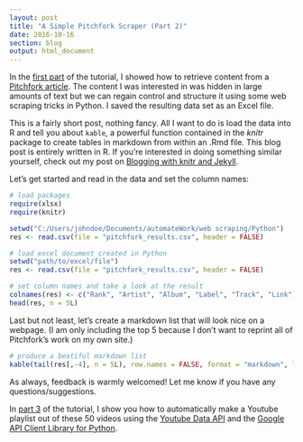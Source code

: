 ```yaml
---
layout: post
title: "A Simple Pitchfork Scraper (Part 2)"
date: 2016-10-16
section: blog
output: html_document
---
```


In the [first part](../../../../../2016/10/16/a-simple-pitchfork-scraper-(part-1)) of the tutorial, I showed how to retrieve content from a [Pitchfork article](http://pitchfork.com/features/lists-and-guides/9932-the-50-best-indie-rock-albums-of-the-pacific-northwest/?page=1). The content I was interested in was hidden in large amounts of text but we can regain control and structure it using some web scraping tricks in Python. I saved the resulting data set as an Excel file.

This is a fairly short post, nothing fancy. All I want to do is load the data into R and tell you about `kable`, a powerful function contained in the *knitr* package to create tables in markdown from within an .Rmd file. This blog post is entirely written in R. If you're interested in doing something similar yourself, check out my post on [Blogging with knitr and Jekyll](../../../../../2016/05/22/blogging-with-knitr-and-jekyll).

Let's get started and read in the data and set the column names:

```r
# load packages
require(xlsx)
require(knitr)
```

```r
setwd("C:/Users/johndoe/Documents/automateWork/web scraping/Python")
res <- read.csv(file = "pitchfork_results.csv", header = FALSE)
```

```r
# load excel document created in Python
setwd("path/to/excel/file")
res <- read.csv(file = "pitchfork_results.csv", header = FALSE)
```

```r
# set column names and take a look at the result
colnames(res) <- c("Rank", "Artist", "Album", "Label", "Track", "Link")
head(res, n = 5L)
```

Last but not least, let's create a markdown list that will look nice on a webpage. (I am only including the top 5 because I don't want to reprint all of Pitchfork's work on my own site.)

```r
# produce a beatiful markdown list
kable(tail(res[,-4], n = 5L), row.names = FALSE, format = "markdown", longtable = TRUE)
```

As always, feedback is warmly welcomed! Let me know if you have any questions/suggestions. 

In [part 3](../../../../../2016/10/19/a-simple-pitchfork-scraper-(part-3)) of the tutorial, I show you how to automatically make a Youtube playlist out of these 50 videos using the [Youtube Data API](https://developers.google.com/youtube/v3/) and the [Google API Client Library for Python](https://developers.google.com/api-client-library/python/). 

